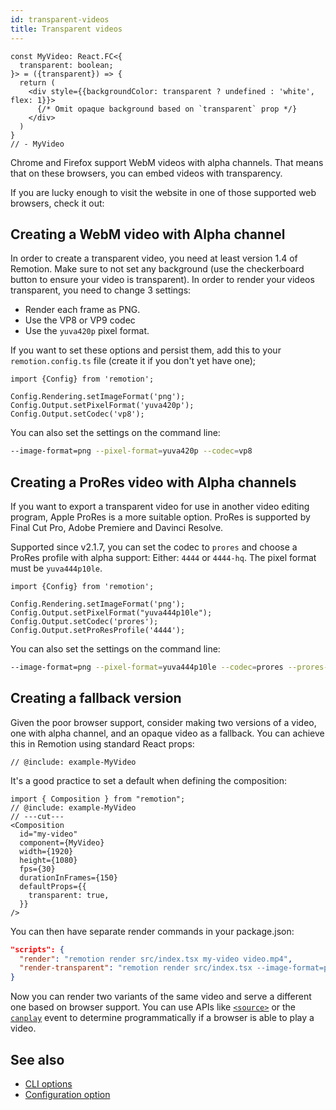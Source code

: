```yaml
---
id: transparent-videos
title: Transparent videos
---
```



```twoslash include example
const MyVideo: React.FC<{
  transparent: boolean;
}> = ({transparent}) => {
  return (
    <div style={{backgroundColor: transparent ? undefined : 'white', flex: 1}}>
      {/* Omit opaque background based on `transparent` prop */}
    </div>
  )
}
// - MyVideo
```

Chrome and Firefox support WebM videos with alpha channels. That means that on these browsers, you can embed videos with transparency.

If you are lucky enough to visit the website in one of those supported web browsers, check it out:

<TransparentVideoDemo />

## Creating a WebM video with Alpha channel

In order to create a transparent video, you need at least version 1.4 of Remotion. Make sure to not set any background (use the checkerboard button to ensure your video is transparent). In order to render your videos transparent, you need to change 3 settings:

- Render each frame as PNG.
- Use the VP8 or VP9 codec
- Use the `yuva420p` pixel format.

If you want to set these options and persist them, add this to your `remotion.config.ts` file (create it if you don't yet have one);

```tsx twoslash
import {Config} from 'remotion';

Config.Rendering.setImageFormat('png');
Config.Output.setPixelFormat('yuva420p');
Config.Output.setCodec('vp8');
```

You can also set the settings on the command line:

```bash
--image-format=png --pixel-format=yuva420p --codec=vp8
```

## Creating a ProRes video with Alpha channels

If you want to export a transparent video for use in another video editing program, Apple ProRes is a more suitable option.
ProRes is supported by Final Cut Pro, Adobe Premiere and Davinci Resolve.

Supported since v2.1.7, you can set the codec to `prores` and choose a ProRes profile with alpha support: Either: `4444` or `4444-hq`. The pixel format must be `yuva444p10le`.

```tsx twoslash
import {Config} from 'remotion';

Config.Rendering.setImageFormat('png');
Config.Output.setPixelFormat("yuva444p10le");
Config.Output.setCodec('prores');
Config.Output.setProResProfile('4444');
```

You can also set the settings on the command line:

```bash
--image-format=png --pixel-format=yuva444p10le --codec=prores --prores-profile=4444
```

## Creating a fallback version

Given the poor browser support, consider making two versions of a video, one with alpha channel, and an opaque video as a fallback. You can achieve this in Remotion using standard React props:

```tsx twoslash {1}
// @include: example-MyVideo
```

It's a good practice to set a default when defining the composition:

```tsx twoslash {7-9}
import { Composition } from "remotion";
// @include: example-MyVideo
// ---cut---
<Composition
  id="my-video"
  component={MyVideo}
  width={1920}
  height={1080}
  fps={30}
  durationInFrames={150}
  defaultProps={{
    transparent: true,
  }}
/>
```

You can then have separate render commands in your package.json:

```json
"scripts": {
  "render": "remotion render src/index.tsx my-video video.mp4",
  "render-transparent": "remotion render src/index.tsx --image-format=png --pixel-format=yuva420p --codec=vp8 my-video video-transparent.webm"
}
```

Now you can render two variants of the same video and serve a different one
based on browser support. You can use APIs like [`<source>`](https://developer.mozilla.org/en-US/docs/Web/HTML/Element/source) or the [`canplay`](https://developer.mozilla.org/en-US/docs/Web/API/HTMLMediaElement/canplay_event) event to determine programmatically if a browser is able to play a video.

## See also

- [CLI options](/docs/cli)
- [Configuration option](/docs/config)

